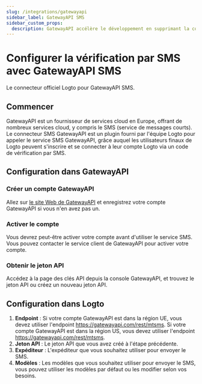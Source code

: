 ```yaml
---
slug: /integrations/gatewayapi
sidebar_label: GatewayAPI SMS
sidebar_custom_props:
  description: GatewayAPI accélère le développement en supprimant la courbe d'apprentissage et les approximations, vous permettant ainsi de commencer à construire immédiatement avec nos API.
---
```



# Configurer la vérification par SMS avec GatewayAPI SMS

Le connecteur officiel Logto pour GatewayAPI SMS.

<GuideTip />

## Commencer

GatewayAPI est un fournisseur de services cloud en Europe, offrant de nombreux services cloud, y compris le SMS (service de messages courts). Le connecteur SMS GatewayAPI est un plugin fourni par l'équipe Logto pour appeler le service SMS GatewayAPI, grâce auquel les utilisateurs finaux de Logto peuvent s'inscrire et se connecter à leur compte Logto via un code de vérification par SMS.

## Configuration dans GatewayAPI

### Créer un compte GatewayAPI

Allez sur [le site Web de GatewayAPI](https://www.gatewayapi.com/) et enregistrez votre compte GatewayAPI si vous n'en avez pas un.

### Activer le compte

Vous devrez peut-être activer votre compte avant d'utiliser le service SMS. Vous pouvez contacter le service client de GatewayAPI pour activer votre compte.

### Obtenir le jeton API

Accédez à la page des clés API depuis la console GatewayAPI, et trouvez le jeton API ou créez un nouveau jeton API.

## Configuration dans Logto

1. **Endpoint** : Si votre compte GatewayAPI est dans la région UE, vous devez utiliser l'endpoint https://gatewayapi.com/rest/mtsms. Si votre compte GatewayAPI est dans la région US, vous devez utiliser l'endpoint https://gatewayapi.com/rest/mtsms.
2. **Jeton API** : Le jeton API que vous avez créé à l'étape précédente.
3. **Expéditeur** : L'expéditeur que vous souhaitez utiliser pour envoyer le SMS.
4. **Modèles** : Les modèles que vous souhaitez utiliser pour envoyer le SMS, vous pouvez utiliser les modèles par défaut ou les modifier selon vos besoins.
